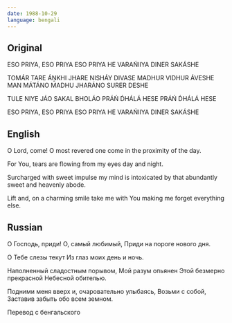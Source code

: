 ```yaml
---
date: 1988-10-29
language: bengali
---
```


## Original

ESO PRIYA, ESO PRIYA
ESO PRIYA HE VARAŃIIYA
DINER SAKÁSHE

TOMÁR TARE ÁṊKHI JHARE
NISHÁY DIVASE
MADHUR VIDHUR ÁVESHE
MAN MÁTÁNO MADHU JHARÁNO
SURER DESHE

TULE NIYE JÁO SAKAL BHOLÁO
PRÁŃ D́HÁLÁ HESE
PRÁŃ D́HÁLÁ HESE

ESO PRIYA, ESO PRIYA
ESO PRIYA HE VARAŃIIYA
DINER SAKÁSHE

## English

O Lord, come!
O most revered one
come in the proximity of the day.

For You, tears are flowing
from my eyes day and night.

Surcharged with sweet impulse
my mind is intoxicated
by that abundantly sweet
and heavenly abode.

Lift and, on a charming smile
take me with You
making me forget everything else.

## Russian

О Господь, приди!
О, самый любимый,
Приди на пороге нового дня.

О Тебе слезы текут
Из глаз моих день и ночь.

Наполненный сладостным порывом,
Мой разум опьянен
Этой безмерно прекрасной
Небесной обителью.

Подними меня вверх и, очаровательно улыбаясь,
Возьми с собой,
Заставив забыть обо всем земном.

Перевод с бенгальского
